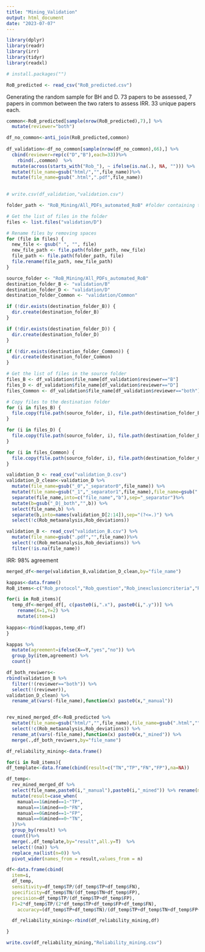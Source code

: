 ```yaml
---
title: "Mining_Validation"
output: html_document
date: "2023-07-07"
---
```


```r
library(dplyr)
library(readr)
library(irr)
library(tidyr)
library(readxl)

# install.packages("")
```

```r
RoB_predicted <- read_csv("RoB_predicted.csv")
```

Generating the random sample for BH and D. 73 papers to be assessed, 7 papers in common between the two raters to assess IRR. 33 unique papers each.
```r
common<-RoB_predicted[sample(nrow(RoB_predicted),7),] %>% 
  mutate(reviewer="both") 

df_no_common<-anti_join(RoB_predicted,common)
  
df_validation<-df_no_common[sample(nrow(df_no_common),66),] %>% 
  cbind(reviewer=rep(c("D","B"),each=33))%>% 
    rbind(.,common)  %>%
  mutate(across(starts_with("Rob_"), ~ ifelse(is.na(.), NA, ""))) %>% 
  mutate(file_name=gsub("html/","",file_name))%>% 
  mutate(file_name=gsub(".html",".pdf",file_name)) 
    

# write.csv(df_validation,"validation.csv")


```

```r
folder_path <- "RoB_Mining/All_PDFs_automated_RoB" #folder containing the pdfs of the papers evaluated by one rater

# Get the list of files in the folder
files <- list.files("validation/D")

# Rename files by removing spaces
for (file in files) {
  new_file <- gsub(" ", "", file)
  new_file_path <- file.path(folder_path, new_file)
  file_path <- file.path(folder_path, file)
  file.rename(file_path, new_file_path)
}
```


```r
source_folder <- "RoB_Mining/All_PDFs_automated_RoB" 
destination_folder_B <- "validation/B"
destination_folder_D <- "validation/D"
destination_folder_Common <- "validation/Common"

if (!dir.exists(destination_folder_B)) {
  dir.create(destination_folder_B)
}

if (!dir.exists(destination_folder_D)) {
  dir.create(destination_folder_D)
}

if (!dir.exists(destination_folder_Common)) {
  dir.create(destination_folder_Common)
}

# Get the list of files in the source folder
files_B <- df_validation$file_name[df_validation$reviewer=="B"]
files_D <- df_validation$file_name[df_validation$reviewer=="D"]
files_Common <- df_validation$file_name[df_validation$reviewer=="both"]

# Copy files to the destination folder
for (i in files_B) {
  file.copy(file.path(source_folder, i), file.path(destination_folder_B, i))
}

for (i in files_D) {
  file.copy(file.path(source_folder, i), file.path(destination_folder_D, i))
}

for (i in files_Common) {
  file.copy(file.path(source_folder, i), file.path(destination_folder_Common, i))
}
```


```r
validation_D <- read_csv("validation_D.csv")
validation_D_clean<-validation_D %>% 
  mutate(file_name=gsub("_0","_separator0",file_name)) %>% 
  mutate(file_name=gsub("_1","_separator1",file_name),file_name=gsub(".pdf","",file_name)) %>% 
  separate(file_name,into=c("file_name","b"),sep="_separator")%>% 
  mutate(b=gsub("_D|_both","",b)) %>% 
  select(file_name,b) %>% 
  separate(b,into=names(validation_D[2:14]),sep="(?<=.)") %>% 
  select(!c(Rob_metaanalysis,Rob_deviations))
```


```r
validation_B <- read_csv("validation_B.csv") %>% 
  mutate(file_name=gsub(".pdf","",file_name))%>% 
  select(!c(Rob_metaanalysis,Rob_deviations)) %>% 
  filter(!is.na(file_name))
```

IRR: 98% agreement
```r
merged_df<-merge(validation_B,validation_D_clean,by="file_name")

kappas<-data.frame()
RoB_items<-c("Rob_protocol","Rob_question","Rob_inexclusioncriteria","Rob_search","Rob_date","Rob_string","Rob_rob","Rob_guidelines","Rob_flowchart","Rob_coi","Rob_extraction")

for(i in RoB_items){
  temp_df<-merged_df[, c(paste0(i,".x"), paste0(i,".y"))] %>% 
    rename(X=1,Y=2) %>% 
    mutate(item=i)
  
kappas<-rbind(kappas,temp_df)
}

kappas %>% 
  mutate(agreement=ifelse(X==Y,"yes","no")) %>% 
  group_by(item,agreement) %>% 
  count()
```


```r
df_both_reviwers<-
rbind(validation_B %>% 
  filter(!(reviewer=="both")) %>% 
  select(!(reviewer)),
validation_D_clean) %>% 
  rename_at(vars(-file_name),function(x) paste0(x,"_manual"))


rev_mined_merged_df<-RoB_predicted %>%
  mutate(file_name=gsub("html/","",file_name),file_name=gsub(".html","",file_name)) %>% 
  select(!c(Rob_metaanalysis,Rob_deviations)) %>% 
  rename_at(vars(-file_name),function(x) paste0(x,"_mined")) %>% 
  merge(.,df_both_reviwers,by="file_name")

df_reliability_mining<-data.frame()

for(i in RoB_items){
df_template<-data.frame(cbind(result=c("TN","TP","FN","FP"),na=NA))

df_temp<-
  rev_mined_merged_df %>% 
  select(file_name,paste0(i,"_manual"),paste0(i,"_mined")) %>% rename(manual=2,mined=3)%>% 
  mutate(result=case_when(
    manual==1&mined==1~"TP",
    manual==1&mined==0~"FN",
    manual==0&mined==1~"FP",
    manual==0&mined==0~"TN",
  ))%>%
  group_by(result) %>% 
  count()%>%
  merge(.,df_template,by="result",all.y=T)  %>%
  select(!(na)) %>%
  replace_na(list(n=0)) %>%
  pivot_wider(names_from = result,values_from = n)

df<-data.frame(cbind(
  item=i,
  df_temp,
  sensitivity=df_temp$TP/(df_temp$TP+df_temp$FN),
  specificity=df_temp$TN/(df_temp$TN+df_temp$FP),
  precision=df_temp$TP/(df_temp$TP+df_temp$FP),
  F1=2*df_temp$TP/(2*df_temp$TP+df_temp$FP+df_temp$FN),
    accuracy=(df_temp$TP+df_temp$TN)/(df_temp$TP+df_temp$TN+df_temp$FP+df_temp$FN)))

  df_reliability_mining<-rbind(df_reliability_mining,df)

}

write.csv(df_reliability_mining,"Reliability_mining.csv")
```


